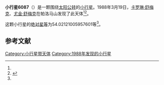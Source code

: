 {{Infobox planet
| bgcolour = #FFFFC0
| name = 6087 Lupo
| symbol = 
| image = 
| caption = 
| discovery = yes
| discovery_ref = 
| discoverer = [[卡罗琳·舒梅克|卡罗琳·舒梅克]]、[[尤金·舒梅克|尤金·舒梅克]]
| discovery_site = [[帕洛马山|帕洛马山]] 
| discovered = 1988年3月19日
| designations = yes
| mp_name = 
| named_after = 
| alt_names = 1988 FK/ 1986 RG5
| mp_category = [[主带内小行星|主带内小行星]]
| orbit_ref = <ref name="a">[http://ssd.jpl.nasa.gov/sbdb.cgi?sstr=6087 6087 Lupo] {{Wayback|url=http://ssd.jpl.nasa.gov/sbdb.cgi?sstr=6087 |date=20200820183210 }}，小行星數據庫瀏覽器（JPL Small-Body Database Browser）－[[美国国家航空航天局|美国国家航空航天局]]喷气推进实验室</ref>
| epoch = 2456400.5 (2013年4月18日更新)
| aphelion = {{convert|2.077325157012322|AU|km|3|abbr=on|lk=out}}
| perihelion = {{convert|1.782610781042575|AU|km|3|abbr=on}}
| semimajor = {{convert|1.929967969027448|AU|km|3|abbr=on}}
| eccentricity = 0.076352142
| period = 979.3176432 [[日|日]]<br />2.68[[儒略年|儒略年]]
| avg_speed = 
| inclination = 22.61103861310866
| asc_node = 152.5637409956358
| mean_anomaly = 
| arg_peri = 54.02121005957601
| satellites = 
| physical_characteristics = yes
| dimensions = 
| mass = 
| density = 
| surface_grav = 
| escape_velocity = 
| sidereal_day = 
| axial_tilt = 
| pole_ecliptic_lat = 
| pole_ecliptic_lon = 
| albedo = 
| temperatures= 
| temp_name1 = 
| mean_temp_1 = 
| max_temp_1 = 
| temp_name2 = 
| max_temp_2 = 
| spectral_type = 
| abs_magnitude = 54.02121005957601
}}

'''小行星6087'''（{{lang-en|6087 Lupo}}）是一颗围绕[[太阳|太阳]][[公转|公转]]的[[小行星|小行星]]。1988年3月19日，[[卡罗琳·舒梅克|卡罗琳·舒梅克]]、[[尤金·舒梅克|尤金·舒梅克]]在帕洛马山发现了此天体<ref name="a" /><ref>{{cite news|title=小行星列表|url=http://cfa-www.harvard.edu/iau/lists/NumberedMPs.txt|accessdate=2013-07-08|newspaper=哈佛大学|archive-date=2008-05-17|archive-url=https://web.archive.org/web/20080517010638/http://cfa-www.harvard.edu/iau/lists/NumberedMPs.txt|dead-url=no}}</ref>。

这颗小行星的[[绝对星等|绝对星等]]为54.02121005957601等<ref name="a" />。

==参考文献==
{{reflist}}
{{Minor Planet Number|[[小行星6086|小行星6086]]|[[小行星6088|小行星6088]]}}

{{小天体}}

[[Category:小行星带天体|Category:小行星带天体]]
[[Category:1988年发现的小行星|Category:1988年发现的小行星]]

{{asteroid-stub}}